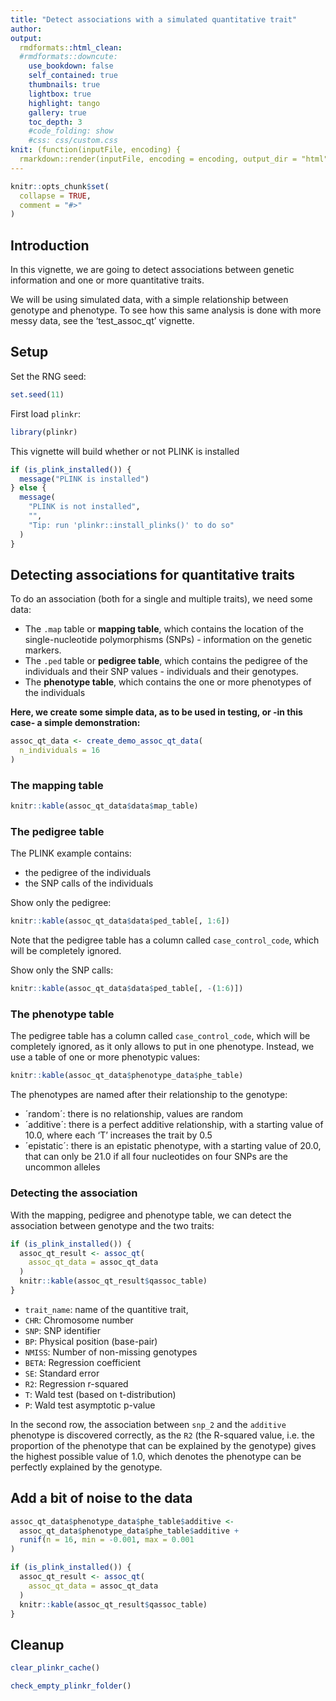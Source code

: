```yaml
---
title: "Detect associations with a simulated quantitative trait"
author:
output:
  rmdformats::html_clean:
  #rmdformats::downcute:
    use_bookdown: false
    self_contained: true
    thumbnails: true
    lightbox: true
    highlight: tango
    gallery: true
    toc_depth: 3
    #code_folding: show
    #css: css/custom.css
knit: (function(inputFile, encoding) {
  rmarkdown::render(inputFile, encoding = encoding, output_dir = "html") })
---
```


```r
knitr::opts_chunk$set(
  collapse = TRUE,
  comment = "#>"
)
```

## Introduction

In this vignette,
we are going to detect associations between genetic information
and one or more quantitative traits.

We will be using simulated data,
with a simple relationship between genotype and phenotype.
To see how this same analysis is done with more
messy data, see the 'test_assoc_qt' vignette.

## Setup

Set the RNG seed:

```r
set.seed(11)
```


First load `plinkr`:

```r
library(plinkr)
```

This vignette will build whether or not PLINK is installed

```r
if (is_plink_installed()) {
  message("PLINK is installed")
} else {
  message(
    "PLINK is not installed",
    "",
    "Tip: run 'plinkr::install_plinks()' to do so"
  )
}
```

## Detecting associations for quantitative traits

To do an association (both for a single and multiple traits), 
we need some data:

 * The `.map` table or **mapping table**, which contains the location
   of the single-nucleotide polymorphisms (SNPs) - information on the genetic markers.
 * The `.ped` table or **pedigree table**, which contains the pedigree
   of the individuals and their SNP values - individuals and their genotypes.
 * The **phenotype table**, which contains the one or more phenotypes
   of the individuals

**Here, we create some simple data, as to be used in testing,
or -in this case- a simple demonstration:**

```r
assoc_qt_data <- create_demo_assoc_qt_data(
  n_individuals = 16
)
```

### The mapping table

```r
knitr::kable(assoc_qt_data$data$map_table)
```

### The pedigree table

The PLINK example \code{.ped} contains:

 * the pedigree of the individuals
 * the SNP calls of the individuals

Show only the pedigree:

```r
knitr::kable(assoc_qt_data$data$ped_table[, 1:6])
```

Note that the pedigree table has a column called `case_control_code`,
which will be completely ignored.

Show only the SNP calls:

```r
knitr::kable(assoc_qt_data$data$ped_table[, -(1:6)])
```


### The phenotype table

The pedigree table has a column called `case_control_code`,
which will be completely ignored, as it only allows to put in
one phenotype. Instead, we use a table of one or more phenotypic
values:

```r
knitr::kable(assoc_qt_data$phenotype_data$phe_table)
```

The phenotypes are named after their relationship to the
genotype:

 * ´random´: there is no relationship, values are random
 * ´additive´: there is a perfect additive relationship, 
   with a starting value of 10.0,
   where each 'T' increases the trait by 0.5
 * ´epistatic´: there is an epistatic phenotype, 
   with a starting value of 20.0,
   that can only be 21.0 if all four nucleotides on four
   SNPs are the uncommon alleles

### Detecting the association

With the mapping, pedigree and phenotype table, 
we can detect the association between genotype and the two traits:

```r
if (is_plink_installed()) {
  assoc_qt_result <- assoc_qt(
    assoc_qt_data = assoc_qt_data
  )
  knitr::kable(assoc_qt_result$qassoc_table)
}
```

 * `trait_name`: name of the quantitive trait,
 * `CHR`: Chromosome number
 * `SNP`: SNP identifier
 * `BP`: Physical position (base-pair)
 * `NMISS`: Number of non-missing genotypes
 * `BETA`: Regression coefficient
 * `SE`: Standard error
 * `R2`: Regression r-squared
 * `T`: Wald test (based on t-distribution)
 * `P`: Wald test asymptotic p-value

In the second row, the association between `snp_2`
and the `additive` phenotype is discovered
correctly, as the `R2` (the R-squared value, i.e. the
proportion of the phenotype that can be explained by the
genotype) gives the highest possible value of 1.0,
which denotes the phenotype can be perfectly explained
by the genotype.

## Add a bit of noise to the data

```r
assoc_qt_data$phenotype_data$phe_table$additive <-
  assoc_qt_data$phenotype_data$phe_table$additive + 
  runif(n = 16, min = -0.001, max = 0.001
)
```

```r
if (is_plink_installed()) {
  assoc_qt_result <- assoc_qt(
    assoc_qt_data = assoc_qt_data
  )
  knitr::kable(assoc_qt_result$qassoc_table)
}
```


## Cleanup

```r
clear_plinkr_cache()
```

```r
check_empty_plinkr_folder()
```